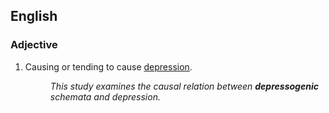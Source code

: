 ==English==

===Adjective===
{{en-adj|-}}

# Causing or tending to cause [[depression]].
#:''This study examines the causal relation between '''depressogenic''' schemata and depression.''